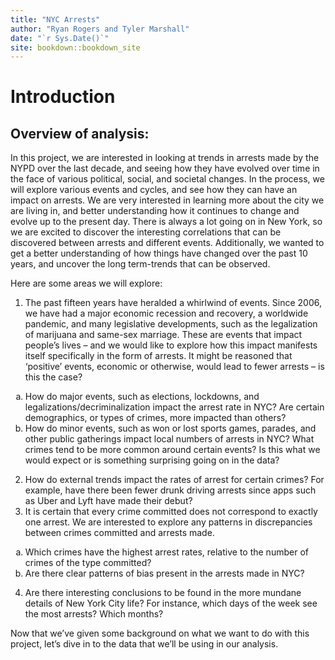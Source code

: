 ```yaml
--- 
title: "NYC Arrests"
author: "Ryan Rogers and Tyler Marshall"
date: "`r Sys.Date()`"
site: bookdown::bookdown_site
---
```


# Introduction

## Overview of analysis:

In this project, we are interested in looking at trends in arrests made by the NYPD over the last decade, and seeing how they have evolved over time in the face of various political, social, and societal changes. In the process, we will explore various events and cycles, and see how they can have an impact on arrests. We are very interested in learning more about the city we are living in, and better understanding how it continues to change and evolve up to the present day. There is always a lot going on in New York, so we are excited to discover the interesting correlations that can be discovered between arrests and different events. Additionally, we wanted to get a better understanding of how things have changed over the past 10 years, and uncover the long term-trends that can be observed. 

Here are some areas we will explore:

1. The past fifteen years have heralded a whirlwind of events. Since 2006, we have had a major economic recession and recovery, a worldwide pandemic, and many legislative developments, such as the legalization of marijuana and same-sex marriage. These are events that impact people’s lives – and we would like to explore how this impact manifests itself specifically in the form of arrests. It might be reasoned that ‘positive’ events, economic or otherwise, would lead to fewer arrests – is this the case?
  a. How do major events, such as elections, lockdowns, and legalizations/decriminalization impact the arrest rate in NYC? Are certain demographics, or types of crimes, more impacted than others?
  b. How do minor events, such as won or lost sports games, parades, and other public gatherings impact local numbers of arrests in NYC? What crimes tend to be more common around certain events? Is this what we would expect or is something surprising going on in the data?
2. How do external trends impact the rates of arrest for certain crimes? For example, have there been fewer drunk driving arrests since apps such as Uber and Lyft have made their debut?
3. It is certain that every crime committed does not correspond to exactly one arrest. We are interested to explore any patterns in discrepancies between crimes committed and arrests made.
  a. Which crimes have the highest arrest rates, relative to the number of crimes of the type committed?
  b. Are there clear patterns of bias present in the arrests made in NYC?
4. Are there interesting conclusions to be found in the more mundane details of New York City life? For instance, which days of the week see the most arrests? Which months?
  
Now that we've given some background on what we want to do with this project, let's dive in to the data that we'll be using in our analysis.